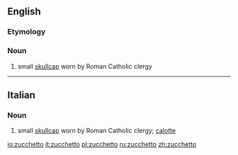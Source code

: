 ==English==

===Etymology===
{{etyl|it}}

===Noun===
{{wikipedia}}
{{en-noun}}

# small [[skullcap]] worn by Roman Catholic clergy

----

==Italian==

===Noun===
{{it-noun|zucchett|m|o|i}}

# small [[skullcap]] worn by Roman Catholic clergy; [[calotte]]

[[io:zucchetto]]
[[it:zucchetto]]
[[pl:zucchetto]]
[[ru:zucchetto]]
[[zh:zucchetto]]